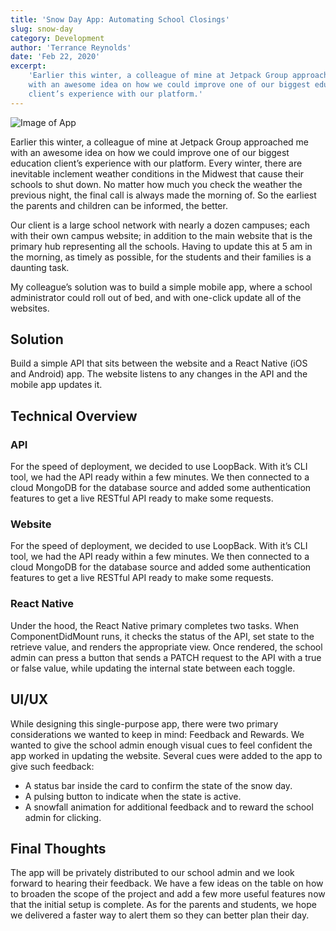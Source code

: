 ```yaml
---
title: 'Snow Day App: Automating School Closings'
slug: snow-day
category: Development
author: 'Terrance Reynolds'
date: 'Feb 22, 2020'
excerpt:
    'Earlier this winter, a colleague of mine at Jetpack Group approached me
    with an awesome idea on how we could improve one of our biggest education
    client’s experience with our platform.'
---
```


![Image of App](https://miro.medium.com/max/1400/1*AUdCqfxT1XCVRtU1Bik4DA.gif)

Earlier this winter, a colleague of mine at Jetpack Group approached me with an
awesome idea on how we could improve one of our biggest education client’s
experience with our platform. Every winter, there are inevitable inclement
weather conditions in the Midwest that cause their schools to shut down. No
matter how much you check the weather the previous night, the final call is
always made the morning of. So the earliest the parents and children can be
informed, the better.

Our client is a large school network with nearly a dozen campuses; each with
their own campus website; in addition to the main website that is the primary
hub representing all the schools. Having to update this at 5 am in the morning,
as timely as possible, for the students and their families is a daunting task.

My colleague’s solution was to build a simple mobile app, where a school
administrator could roll out of bed, and with one-click update all of the
websites.

## Solution

Build a simple API that sits between the website and a React Native (iOS and
Android) app. The website listens to any changes in the API and the mobile app
updates it.

## Technical Overview

### API

For the speed of deployment, we decided to use LoopBack. With it’s CLI tool, we
had the API ready within a few minutes. We then connected to a cloud MongoDB for
the database source and added some authentication features to get a live RESTful
API ready to make some requests.

### Website

For the speed of deployment, we decided to use LoopBack. With it’s CLI tool, we
had the API ready within a few minutes. We then connected to a cloud MongoDB for
the database source and added some authentication features to get a live RESTful
API ready to make some requests.

### React Native

Under the hood, the React Native primary completes two tasks. When
ComponentDidMount runs, it checks the status of the API, set state to the
retrieve value, and renders the appropriate view. Once rendered, the school
admin can press a button that sends a PATCH request to the API with a true or
false value, while updating the internal state between each toggle.

## UI/UX

While designing this single-purpose app, there were two primary considerations
we wanted to keep in mind: Feedback and Rewards. We wanted to give the school
admin enough visual cues to feel confident the app worked in updating the
website. Several cues were added to the app to give such feedback:

-   A status bar inside the card to confirm the state of the snow day.
-   A pulsing button to indicate when the state is active.
-   A snowfall animation for additional feedback and to reward the school admin
    for clicking.

## Final Thoughts

The app will be privately distributed to our school admin and we look forward to
hearing their feedback. We have a few ideas on the table on how to broaden the
scope of the project and add a few more useful features now that the initial
setup is complete. As for the parents and students, we hope we delivered a
faster way to alert them so they can better plan their day.
